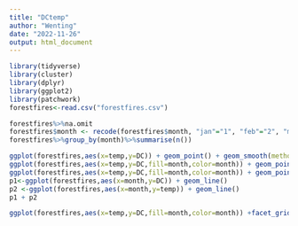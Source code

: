 ```yaml
---
title: "DCtemp"
author: "Wenting"
date: "2022-11-26"
output: html_document
---
```


```r
library(tidyverse)
library(cluster)
library(dplyr)
library(ggplot2)
library(patchwork)
forestfires<-read.csv("forestfires.csv")
```
```r
forestfires%>%na.omit
forestfires$month <- recode(forestfires$month, "jan"="1", "feb"="2", "mar"="3", "apr"="4", "may"="5", "jun"="6", "jul"="7","aug"="8","sep"="9","oct"="10","nov"="11", "dec"="12")
forestfires%>%group_by(month)%>%summarise(n())

ggplot(forestfires,aes(x=temp,y=DC)) + geom_point() + geom_smooth(method="lm")
ggplot(forestfires,aes(x=temp,y=DC,fill=month,color=month)) + geom_point() + geom_smooth(method="lm")
ggplot(forestfires,aes(x=temp,y=DC,fill=month,color=month)) + geom_point() 
p1<-ggplot(forestfires,aes(x=month,y=DC)) + geom_line()
p2 <-ggplot(forestfires,aes(x=month,y=temp)) + geom_line()
p1 + p2
```
```r
ggplot(forestfires,aes(x=temp,y=DC,fill=month,color=month)) +facet_grid(month~.)+ geom_point() + geom_smooth(method="lm")
```
